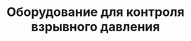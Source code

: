 ---
title: "Оборудование для контроля взрывного давления"
featured_image : "./surface-pressure-control-equipment.png"
---